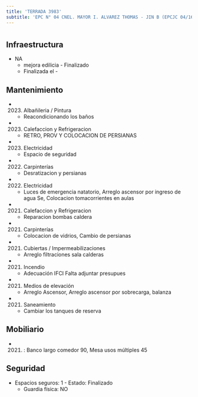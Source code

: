 ```yaml
---
title: 'TERRADA 3983'
subtitle: 'EPC N° 04 CNEL. MAYOR I. ALVAREZ THOMAS - JIN B (EPCJC 04/16°) JUANA AZURDUY'
---
```


#
## Infraestructura

* NA 
    + mejora edilicia - Finalizado 
    + Finalizada el - 






## Mantenimiento

*  (2023) Albañileria / Pintura 
    + Reacondicionando los baños

*  (2023) Calefaccion y Refrigeracion 
    + RETRO, PROV Y COLOCACION DE PERSIANAS

*  (2023) Electricidad 
    + Espacio de seguridad

*  (2022) Carpinterías 
    + Desratizacion y persianas

*  (2022) Electricidad 
    + Luces de emergencia natatorio, Arreglo ascensor por ingreso de agua Se, Colocacion tomacorrientes en aulas

*  (2021) Calefaccion y Refrigeracion 
    + Reparacion bombas caldera

*  (2021) Carpinterías 
    + Colocacion de vidrios, Cambio de persianas

*  (2021) Cubiertas / Impermeabilizaciones 
    + Arreglo filtraciones sala calderas

*  (2021) Incendio 
    + Adecuación IFCI Falta adjuntar presupues

*  (2021) Medios de elevación 
    + Arreglo Ascensor, Arreglo ascensor por sobrecarga, balanza

*  (2021) Saneamiento 
    + Cambiar los tanques de reserva





## Mobiliario

*  (2021) : Banco largo comedor 90, Mesa usos múltiples 45 





## Seguridad

*  Espacios seguros: 1 - Estado: Finalizado 
    + Guardia física: NO



